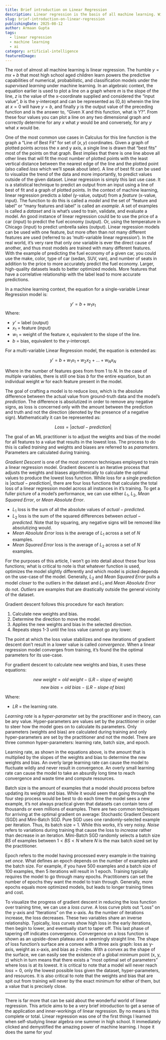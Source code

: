 ```yaml
---
title: Brief introduction on Linear Regression
description: Linear regression is the basis of all machine learning. With a simple equation, mankind constructs the power to predict the future.
slug: brief-introduction-on-linear-regression
publishingDate: 2025-08-12
author: Armaan Gupta
tags:
  - linear regression
  - machine learning
  - ai
category: artificial-intelligence
featuredImage:
---
```

The root of almost all machine learning is linear regression. The humble $y = mx + b$ that most high school aged children learn powers the predictive capabilities of numerical, probabilistic, and classification models under the *supervised learning* under machine learning. In an algebraic context, the equation earlier is used to plot a line on a graph where $m$ is the slope of the line, $z$ is the value of the x-coordinate supplied and considered the “input value”, $b$ is the y-intercept and can be represented as $(0, b)$ wherein the line at $x=0$ will have $y=b$, and finally $y$ is the output value of the preceding function and is the answer to, “Given X and this function, what is Y?”. From these four values you can plot a line on any two dimensional graph and correctly determine for any $x$ what $y$ would be and conversely, for any $y$ what $x$ would be.

One of the most common use cases in Calculus for this line function is the graph a “Line of Best Fit” for set of $(x,y)$ coordinates. Given a graph of plotted points across the x and y axis, a single line is drawn that “best fits” most of the points on that graph. Best implies that there is one line above all other lines that will fit the most number of plotted points with the least vertical distance between the nearest edge of the line and the plotted point (also called *loss* which we’ll speak about later). A line of best fit can be used to visualize the trend of the data and more importantly, to predict values outside of the given dataset. Linear regression is simply this last use case. It is a statistical technique to predict an output from an input using a line of best of fit and a graph of plotted points. In the context of machine learning, linear regression predicts a *label* (y-value, output) from a *feature* (x-value, input). The function to do this is called a *model* and the set of “feature and label” or “many features and label” is called an *example*. A set of examples is called a *dataset* and is what’s used to train, validate, and evaluate a model. An good instance of linear regression could be to use the price of a car (input) to predict the fuel economy (output). Or, using the temperature in Chicago (input) to predict umbrella sales (output). Linear regression models can be used with one feature, but more often than not many different features are used (referred to as ‘multi-variable linear regression’). In the real world, it’s very rare that only *one* variable is ever the direct cause of another, and thus most models are trained with many different features. With the example of predicting the fuel economy of a given car, you could use the make, color, type of car (sedan, SUV, van), and number of seats in addition to the price to more accurately predict the fuel economy. Larger, high-quality datasets leads to better optimized models. More features that have a correlative relationship with the label lead to more accurate predictions.

In a machine learning context, the equation for a single-variable Linear Regression model is:

$$y' = b + w_1x_1$$
Where:
- $y’$ = label (output)
- $x_1$ = feature (input)
- $w_1$ = weight of the feature $x$, equivalent to the slope of the line.
- $b$ = bias, equivalent to the y-intercept.

For a multi-variable Linear Regression model, the equation is extended as:

$$y' = b + w_1x_1 + w_2x_2 + ... + w_Nx_N$$

Where in the number of features goes from from 1 to $N$. In the case of multiple variables, there is still one bias $b$ for the entire equation, but an individual weight $w$ for each feature present in the model.

The goal of crafting a model is to reduce *loss*, which is the absolute difference between the actual value from ground-truth data and the model’s *prediction*. The difference is absolutized in order to remove any negative signs, as loss is concerned only with the amount between the prediction and truth and not the direction (denoted by the presence of a negative sign). Mathematically it can be represented as:

$$Loss = |actual - prediction|$$

The goal of an ML practitioner is to adjust the weights and bias of the model for all features to a value that results in the lowest loss. The process to do this is called *training* and weights and biases are referred to as *parameters*. Parameters are calculated during training.

*Gradient Descent* is one of the most common techniques employed to train a linear regression model. Gradient descent is an iterative process that adjusts the weights and biases algorithmically to calculate the optimal values to produce the lowest loss function. While loss for a single prediction is $|actual - prediction|$, there are four loss functions that calculate the total loss of a linear regression model across all instances in it’s training. To get a fuller picture of a model’s performance, we can use either $L_1$, $L_2$, $Mean\;Squared\;Error$, or $Mean\;Absolute\;Error$.

- $L_1$ loss is the sum of all the absolute values of $actual - predicted$.
- $L_2$ loss is the sum of the squared differences between $actual - predicted$. Note that by squaring, any negative signs will be removed like absolutizing would.
- $Mean\;Absolute\;Error$ loss is the average of $L_1$ across a set of $N$ examples.
- $Mean\;Squared\;Error$ loss is the average of $L_2$ across a set of $N$ examples.

For the purposes of this article, I won’t go into detail about these four loss functions; what is critical to note is that whatever function is used, optimizes the model slightly differently and which model is picked depends on the use-case of the model. Generally, $L_2$ and $Mean\;Squared\;Error$ pulls a model *closer* to the outliers in the dataset and $L_1$ and $Mean\;Absolute\;Error$ do not. *Outliers* are examples that are drastically outside the general vicinity of the dataset.

Gradient descent follows this procedure for each iteration:
1. Calculate new weights and bias.
2. Determine the direction to move the model.
3. Applies the new weights and bias in the selected direction.
4. Repeats steps 1-3 until the loss value cannot go any lower.

The point at which the loss value stabilizes and new iterations of gradient descent don’t result in a lower value is called *convergence*. When a linear regression model converges from training, it’s found the the optimal parameters for its use-case.

For gradient descent to calculate new weights and bias, it uses these equations:

$$new\;weight = old\;weight - (LR - slope\;of\;weight)$$
$$new\;bias = old\;bias - (LR - slope\;of\;bias)$$

Where:
- $LR$ = the learning rate.

*Learning rate* is a *hyper-parameter* set by the practitioner and in theory, can be any value. Hyper-parameters are values set by the practitioner in order to steer how the model goes on to calculate its parameters. Only parameters (weights and bias) are calculated during training and only hyper-parameters are set by the practitioner and not the model. There are three common hyper-parameters: learning rate, batch size, and epoch.

Learning rate, as shown in the equations above, is the amount that is multiplied by the slopes of the weights and bias to determine the new weights and bias. An overly large learning rate can cause the model to fluctuate wildly and never result in convergence. An overly small learning rate can cause the model to take an absurdly long time to reach convergence and waste time and compute resources.

Batch size is the amount of examples that a model should process before updating its weights and bias. While it would seem that going through the four step process would be best to do each time the model sees a new example, it’s not always practical given that datasets can contain tens of thousands or even millions of examples. There are two common techniques for arriving at the optimal gradient on average: Stochastic Gradient Descent (SGD) and Mini-Batch SGD. Pure SGD uses one randomly-selected example per iteration. Thus, its batch size = 1. While this works, it’s very noisy. *Noise* refers to variations during training that cause the loss to *increase* rather than decrease in an iteration. Mini-Batch SGD randomly selects a batch size $BS$ of examples between $1 < BS < N$ where $N$ is the max batch sized set by the practitioner.

Epoch refers to the model having processed every example in the training set *once*. What defines an epoch depends on the number of examples and the batch size. For example, if you have 500 examples and a batch size of 100 examples, then 5 iterations will result in 1 epoch. Training typically requires the model to go through many epochs. Practitioners can set the number of epochs they want the model to train through. Generally, more epochs equals more optimized models, but leads to longer training times and cost.

To visualize the progress of gradient descent in reducing the loss function over training time, we can use a *loss curve*. A loss curve plots out “Loss” on the y-axis and “Iterations” on the x-axis. As the number of iterations increase, the loss decreases. These two variables share an inverse relationship. Typically, loss curves show high loss in the early iterations, then begin to lower, and eventually start to taper off. This last phase of tapering off indicates convergence. Convergence on a loss function is shown as an upside-down plateau and a seemingly straight line. The shape of loss function’s surface are a convex with a three axis graph: loss as y-axis, weight as x-axis, and bias as z-index. With a convex as the shape of the surface, we can easily see the existence of a global minimum point (x, y, z) which in turn means that there exists a “most optimal set of parameters” where loss is at its lowest. It is critical to note that a model will never reach $loss = 0$, only the lowest possible loss given the dataset, hyper-parameters, and resources. It is also critical to note that the weights and bias that are spit out from training will never by the exact minimum for either of them, but a value that is precisely close.

---

There is far more that can be said about the wonderful world of linear regression. This article aims to be a very brief introduction to get a sense of the application and inner-workings of linear regression. By no means is this complete or total. Linear regression was one of the first things I learned when self-studying linear algebra one summer in high school. It immediately clicked and demystified the amazing power of machine learning. I hope it does the same for you!

